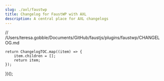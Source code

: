 ```yaml
---
slug: ./axl/faustwp
title: Changelog for FaustWP with AXL
description: A central place for AXL changelogs
---
```


// /Users/teresa.gobble/Documents/GitHub/faustjs/plugins/faustwp/CHANGELOG.md
<Changelog />

	return ChangelogTOC.map((item) => {
		item.children = [];
		return item;
	});
})();
